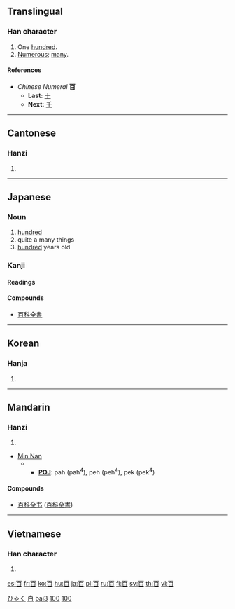 {{see|百}}
<!--{{see|佰}} may be replaced by zh-forms -->

==Translingual==
{{Han stroke|[[Image:百-bw.png|280px]]}}

===Han character===
{{Han char|rn=106|rad=白|as=01|sn=6|four=1060<sub>0</sub>|canj=一日 (MA)}}

# One [[hundred]].
# [[numerous|Numerous]]; [[many]].
====References====
{{Han ref|kx=0785.040|dkj=22679|dj=1199.010|hdz=42643.010|uh=767E|ud=30334|bh=A6CA|bd=42698}}


*''Chinese Numeral'' '''百'''
**'''Last:''' [[十]]
**'''Next:''' [[千]]
----
==Cantonese==
===Hanzi===
{{yue-hanzi|jyut=|y=[[baak3]]}}
# {{defn|Cantonese}}

----
== Japanese == 
[[Category:1000 Japanese basic words|ひゃく]]
=== Noun ===
{{ja-noun|k|hira=ひゃく|rom=hyaku}}
# [[hundred]]
# quite a many things
# [[hundred]] years old
===Kanji===
{{ja-kanji|grade=1|rs=白01}}
====Readings====
{{ja-readings|on=[[ひゃく]] (hyaku), [[はく]] (haku)|kun=[[もも]] (momo)}}
====Compounds====
{{top2}}
*[[百科全書]]
{{bottom}}
----
==Korean==
===Hanja===
{{ko-hanja|hangeul=[[백]], [[맥]]|eumhun=일백|rv=baek, maek|mr=paek, maek|y=payk, mayk}}
# {{defn|Korean}}
----
==Mandarin==
===Hanzi===
{{cmn-hanzi|pin=[[bǎi]] ([[bai3]]), [[bó]] ([[bo2]])|wg=pai<sup>3</sup>, po<sup>2</sup>, mo<sup>4</sup>}}
# {{defn|Mandarin}}


* [[wikipedia:Min_Nan|Min Nan]]
***'''[[wikipedia:POJ|POJ]]''': pah (pah<sup>4</sup>), peh (peh<sup>4</sup>), pek (pek<sup>4</sup>)

====Compounds====
{{top2}}
*[[百科全書|百科全书]] ([[百科全書]])
{{mid2}}
{{bottom}}
----
==Vietnamese==
===Han character===
{{vi-hantu|bách}}
# {{defn|Vietnamese}}


[[Category:zh-tw:Numbers|白]]
[[Category:zh-cn:Numbers|bai3]]
[[Category:Japanese numbers|100]]

[[Category:Korean numbers|100]]

[[es:百]]
[[fr:百]]
[[ko:百]]
[[hu:百]]
[[ja:百]]
[[pl:百]]
[[ru:百]]
[[fi:百]]
[[sv:百]]
[[th:百]]
[[vi:百]]